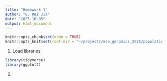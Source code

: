 ```yaml
---
title: "Homework 1"
author: "G. Rei Jia"
date: "2025-10-05"
output: html_document
---
```


```r
knitr::opts_chunk$set(echo = TRUE)
knitr::opts_knit$set(root.dir = "~/projects/eco_genomics_2025/population_genomics")
```

1. Load libraries 
```r
library(tidyverse)
library(ggplot2)
```

2. 
